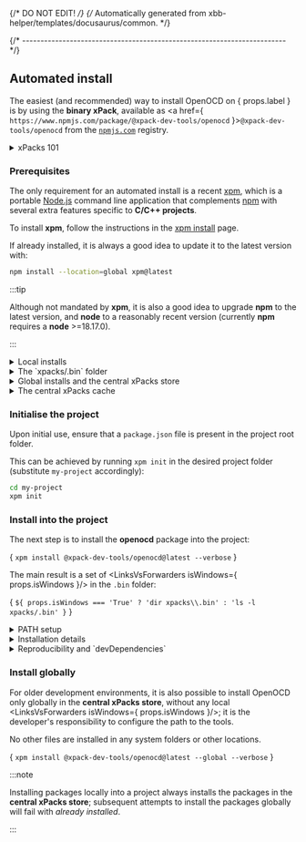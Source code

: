 {/* DO NOT EDIT! */}
{/* Automatically generated from xbb-helper/templates/docusaurus/common. */}




{/* ------------------------------------------------------------------------ */}

## Automated install

The easiest (and recommended) way to install OpenOCD on { props.label }
is by using the **binary xPack**, available
as <a href={ `https://www.npmjs.com/package/@xpack-dev-tools/openocd` }><code>@xpack-dev-tools/openocd</code></a> from
the [`npmjs.com`](https://www.npmjs.com) registry.

<details>
<summary>xPacks 101</summary>

While the initial appearance may seem complex, utilizing xPacks is,
in fact, straightforward. The design rationale is to automate frequent
operations that occur during software development, in this case the
installation of
dependencies, and to ensure reproducibility.

xPacks are standard archives that are extracted into separate folders
within the project. If the xPacks contain
executables, <LinksVsForwarders isWindows={ props.isWindows }/> to
these executables are created in a `.bin` folder,
eliminating the need to add multiple folders to the `PATH`.

Given that some binary xPacks, such as toolchains, can be quite large,
the archives are extracted only once into a central/global location to
conserve space. In projects, instead of duplicating the content of these
archives, symbolic links are created.

</details>

### Prerequisites

The only requirement for an automated install is a recent
[xpm](https://xpack.github.io/xpm/), which is a portable
[Node.js](https://nodejs.org) command line application
that complements [npm](https://docs.npmjs.com)
with several extra features specific to
**C/C++ projects**.

To install **xpm**,
follow the instructions in the
[xpm install](https://xpack.github.io/xpm/install/) page.

If already installed, it is always a good idea to update it to the
latest version with:

```sh
npm install --location=global xpm@latest
```

:::tip

Although not mandated by **xpm**, it is also a good idea to upgrade
**npm** to the latest version, and
**node** to a reasonably recent version (currently **npm** requires
a **node** >=18.17.0).

:::

<details>
<summary>Local installs</summary>

One of the xPack design goals is to allow each project to
choose the exact versions of the tools it requires.

Similarly to **npm** being able to install specific versions of the
JavaScript tools into each project,
**xpm** was also designed to be able to install specific versions of the
required binary tools locally into each project.

Therefore, similarly to the way **npm** installs the JavaScript packages into
`node_modules`, **xpm** installs the binary tools into
`xpacks`. Here there will be separate folders with the installed
packages, for example
<code>xpacks/@xpack-dev-tools/openocd</code>.

Each such folder includes the `package.json` file with the
project metadata and a sub-folder `.content` with the extracted
binary archive. The executables are usually in `.content/bin`.

:::tip

On some platforms, names starting with `.` (dot) might be hidden for
normal browsing, and seeing them requires
separate options (like `ls -A`) or, in file browsers, to enable
settings like **Show Hidden Files**.

:::

</details>

<details>
<summary>The `xpacks/.bin` folder</summary>

If multiple binary packages are installed, in order to allow
the executables to be accessed, one possible solution is to add
all `<package>/.content/bin` folders to the `PATH`.

To simplify things, **npm** employs a separate `node_modules/.bin` folder
where it places <LinksVsForwarders isWindows={ props.isWindows }/>
pointing to the actual executable files.

Similarly, **xpm** adds <LinksVsForwarders isWindows={ props.isWindows }/> into
a separate `xpacks/.bin` folder.

With this setup, the project needs to prepend only this `.bin` folder
to the `PATH`, and all the required tools are accesible
and prefered to possible system tools.

</details>

<details>
<summary>Global installs and the central xPacks store</summary>

Given that some binary tools (such as toolchains) can be very large
(hundreds of megabytes or more), it is impractical to keep multiple
copies of these tools, one for each project.

Instead, **xpm** installs the binary packages only once
into a central store (a platform-dependent folder
within the home folder), thereby conserving disk space when the same
tools are used across multiple projects.

In order to allow the projects to access the binary tools installed in the
central store, instead of unpacking the archives in `xpacks`,
**xpm** adds symbolic links pointing to the **central xPacks store**.

The outcome is functionally equivalent to installing the tools into
each project, but without the wasted disk space.

:::tip

It is possible to force a local install into a project
by passing `--copy` to `xpm install`.

:::

If needed, it is also possible to install packages only globally, without
creating local <LinksVsForwarders isWindows={ props.isWindows }/> (see below).

</details>

<details>
<summary>The central xPacks cache</summary>

To save download time, all archives are first stored in a
cache, and all subsequent downloads are replaced with the
cached content.

Therefore all published archives should be read-only and
it is not allowed to replace them at a later time.

</details>

### Initialise the project

Upon initial use, ensure that a `package.json` file is present in the
project root folder.

This can be achieved by running `xpm init` in the desired project folder
(substitute `my-project` accordingly):

```sh
cd my-project
xpm init
```

### Install into the project

The next step is to install the
**openocd** package into the project:

<CodeBlock language="sh"> {
`xpm install @xpack-dev-tools/openocd@latest --verbose`
} </CodeBlock>

The main result is a set
of <LinksVsForwarders isWindows={ props.isWindows }/> in
the `.bin` folder:

<CodeBlock language="console"> {
`${ props.isWindows === 'True' ? 'dir xpacks\\.bin' : 'ls -l xpacks/.bin' }`
} </CodeBlock>

<details>
<summary>PATH setup</summary>

With all binary tools installed in `xpacks/.bin`, the project build
configurations need only a single PATH adjustment:

```sh
export PATH=<...project-path...>/xpacks/.bin:$PATH
```

{ props.isWindows === 'True' ?
  <Admonition type="tip">
    <p>This syntax is for the Git Bash console.
      When using COMMAND.EXE or Power Shell,
      adjust the syntax for the corresponding Windows specific shell.
    </p>
  </Admonition>
 : ''
}
</details>

<details>
<summary>Installation details</summary>

The above `xpm install` command will do the following:

* identify the platform specific archive for the latest available version
  of OpenOCD, download it into a cache and unpack
  it into a versioned folder
  in the **central xPacks store** (if not already there);
  check the output of the `xpm install` command for the actual
  folder used on your platform;
* create a local symbolic link
  like <code>xpacks/@xpack-dev-tools/openocd</code> pointing to the
  versioned folder in the central xPacks store
* add <LinksVsForwarders isWindows={ props.isWindows }/> into
  the local `xpacks/.bin` folder, referring to the binaries in
  <code>xpacks/@xpack-dev-tools/openocd/.content/bin</code>;
* add <code>@xpack-dev-tools/openocd</code> to
  `package.json` as a
  development dependency; this associates a specific version of OpenOCD with
  the current project (details below).

:::tip

The install location can be configured using the
`XPACKS_STORE_FOLDER` environment variable; for more details please check the
[xpm folders](https://xpack.github.io/xpm/folders/) page.

:::

</details>

<details>
<summary>Reproducibility and `devDependencies`</summary>

To ensure reproducibility, it is essential for each project to always
use the exact desired versions of the required tools, regardless of the
tools installed in the system.

To achieve this goal, **xpm** records all locally installed binary packages
as development dependencies in the project `package.json` file.

The result looks like this:

<CodeBlock language="json"> {
`  "xpack": {
    "minimumXpmRequired": "0.19.1",
    "dependencies": {},
    "devDependencies": {
      "@xpack-dev-tools/openocd": {
        "specifier": "${ customField('upstreamVersion') }-${ customField('xpackSubversion') }.${ customField('npmSubversion') }",
        "local": "link",
        "platforms": "all"
      }
    },
    "properties": {},
    "actions": {},
    "buildConfigurations": {}
  }`
} </CodeBlock>

If the `package.json` is saved in the revision system, the above
definition acts as a hard reference to the specific version of
**xPack OpenOCD**.

After cloning the project into a different location, the command `xpm install`
can be used to install all development dependencies.

This is particularly useful for CI/CD environments.

</details>

### Install globally

For older development environments,
it is also possible to install OpenOCD only globally in
the **central xPacks store**, without any
local <LinksVsForwarders isWindows={ props.isWindows }/>; it
is the developer's responsibility to configure the path to the tools.

No other files are installed in any system folders or other locations.

<CodeBlock language="sh"> {
`xpm install @xpack-dev-tools/openocd@latest --global --verbose`
} </CodeBlock>

:::note

Installing packages locally into a project always installs the
packages in the **central xPacks store**; subsequent attempts to
install the packages globally will fail with _already installed_.

:::
